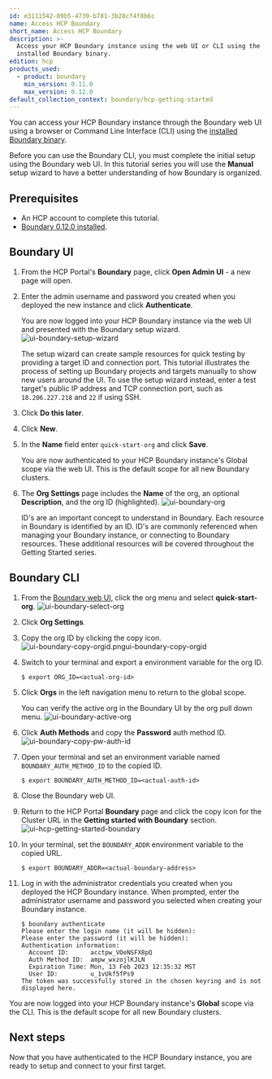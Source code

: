 ```yaml
---
id: e3111542-09b5-4739-b781-3b28cf4f8b6c
name: Access HCP Boundary
short_name: Access HCP Boundary
description: >-
  Access your HCP Boundary instance using the web UI or CLI using the 
  installed Boundary binary.
edition: hcp
products_used:
  - product: boundary
    min_version: 0.11.0
    max_version: 0.12.0
default_collection_context: boundary/hcp-getting-started
---
```


You can access your HCP Boundary instance through the Boundary web UI using a
browser or Command Line Interface (CLI) using the [installed Boundary
binary](/boundary/tutorials/hcp-getting-started/hcp-getting-started-install).

Before you can use the Boundary CLI, you must complete the initial setup using
the Boundary web UI. In this tutorial series you will use the **Manual** setup
wizard to have a better understanding of how Boundary is organized.

## Prerequisites

- An HCP account to complete this tutorial.
- [Boundary 0.12.0 installed](/boundary/tutorials/hcp-getting-started/hcp-getting-started-install).

## Boundary UI

1. From the HCP Portal's **Boundary** page, click **Open Admin UI** - a new page
   will open.

1. Enter the admin username and password you created when you deployed the new
   instance and click **Authenticate**.

   You are now logged into your HCP Boundary instance via the web UI and
   presented with the Boundary setup wizard.
   ![ui-boundary-setup-wizard](/img/boundary/ui-boundary-setup-wizard.png)

   <Note> 

     The setup wizard can create sample resources for quick testing by
     providing a target ID and connection port. This tutorial illustrates the
     process of setting up Boundary projects and targets manually to show new
     users around the UI. To use the setup wizard instead, enter a test target's
     public IP address and TCP connection port, such as `18.206.227.218` and `22`
     if using SSH.

   </Note>

1. Click **Do this later**.

1. Click **New**.

1. In the **Name** field enter `quick-start-org` and click **Save**.

   You are now authenticated to your HCP Boundary instance's Global scope via
   the web UI. This is the default scope for all new Boundary clusters.

1. The **Org Settings** page includes the **Name** of the org, an optional
   **Description**, and the org ID (highlighted).
   ![ui-boundary-org](/img/boundary/ui-boundary-org.png)

   ID's are an important concept to understand in Boundary. Each resource in
   Boundary is identified by an ID. ID's are commonly referenced when managing
   your Boundary instance, or connecting to Boundary resources. These additional
   resources will be covered throughout the Getting Started series.

## Boundary CLI

1. From the [Boundary web UI](#boundary-ui), click the org menu and select
   **quick-start-org**.
   ![ui-boundary-select-org](/img/boundary/ui-boundary-select-org.png)

1. Click **Org Settings**.

1. Copy the org ID by clicking the copy icon.
   ![ui-boundary-copy-orgid.pngui-boundary-copy-orgid](/img/boundary/ui-boundary-copy-orgid.png)

1. Switch to your terminal and export a environment variable for the org ID.

   ```shell-session
   $ export ORG_ID=<actual-org-id>
   ```

1. Click **Orgs** in the left navigation menu to return to the global scope.

   <Note> 

     You can verify the active org in the Boundary UI by the org pull down menu.
     ![ui-boundary-active-org](/img/boundary/ui-boundary-active-org.png)

   </Note>

1. Click **Auth Methods** and copy the **Password** auth method ID.
   ![ui-boundary-copy-pw-auth-id](/img/boundary/ui-boundary-copy-pw-auth-id.png)

1. Open your terminal and set an environment variable named
   `BOUNDARY_AUTH_METHOD_ID` to the copied ID.

   ```shell-session
   $ export BOUNDARY_AUTH_METHOD_ID=<actual-auth-id>
   ```

1. Close the Boundary web UI.

1. Return to the HCP Portal **Boundary** page and click the copy icon for the
   Cluster URL in the **Getting started with Boundary** section.
   ![ui-hcp-getting-started-boundary](/img/boundary/ui-hcp-getting-started-boundary.png)

1. In your terminal, set the `BOUNDARY_ADDR` environment variable to the copied URL.

   ```shell-session
   $ export BOUNDARY_ADDR=<actual-boundary-address>
   ```

1. Log in with the administrator credentials you created when you deployed the
   HCP Boundary instance. When prompted, enter the administrator username and
   password you selected when creating your Boundary instance.

   ```shell-session
   $ boundary authenticate
   Please enter the login name (it will be hidden):
   Please enter the password (it will be hidden):
   Authentication information:
     Account ID:      acctpw_VOeNSFX8pQ
     Auth Method ID:  ampw_wxzojlKJLN
     Expiration Time: Mon, 13 Feb 2023 12:35:32 MST
     User ID:         u_1vUkf5fPs9
   The token was successfully stored in the chosen keyring and is not displayed here.
   ```

You are now logged into your HCP Boundary instance's **Global** scope via the
CLI. This is the default scope for all new Boundary clusters.

## Next steps

Now that you have authenticated to the HCP Boundary instance, you are ready to
setup and connect to your first target.
